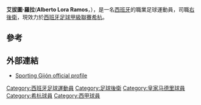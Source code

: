 {{Infobox football biography
| name = 艾拔圖·羅拉
| image = AlbertoLora.jpg
| caption = 2014年羅拉在[[希洪體育|希杭]]
| fullname = Alberto Lora Ramos
| birth_date = {{birth date and age|1987|3|25|df=y}}
| birth_place = [[西班牙|西班牙]][[莫斯托萊斯|莫斯托萊斯]]
| height = {{convert|1.68|m|ftin|0|abbr=on}}
| position = [[右後衛|右後衛]]
| currentclub = [[希洪體育|希杭]]
| clubnumber = 11
| youthyears1 = 1998–1999 | youthclubs1 = [[CD_Móstoles|Móstoles]]
| youthyears2 = 1999–2006 | youthclubs2 = [[皇家马德里足球俱乐部|皇家马德里]]
| years1 = 2006–2009 | clubs1 = [[希洪體育|希杭B球]] | caps1 = 39 | goals1 = 4
| years2 = 2007– | clubs2 = [[希洪體育|希杭]] | caps2 = 224 | goals2 = 4
| nationalyears1 = | nationalteam1 = | nationalcaps1 = | nationalgoals1 =
| club-update = 29 November 2015
| nationalteam-update =
}}
{{spanish name|Lora|Ramos}}
'''艾拔圖·羅拉'''('''Alberto Lora Ramos'''，{{bd|1987年|3月25日||}}），是一名[[西班牙|西班牙]]的職業足球運動員，司職[[右後衛|右後衛]]，現效力於[[西班牙足球甲級聯賽|西班牙足球甲級聯賽]][[希洪體育|希杭]]。

==參考==
{{reflist}}

==外部連結==
*[https://web.archive.org/web/20110924052551/http://www.realsporting.com/wrsg/index.php?option=com_k2&view=item&layout=item&id=147&Itemid=249 Sporting Gijón official profile] {{es icon}}

{{DEFAULTSORT: Lora, Alberto}}
[[Category:西班牙足球運動員|Category:西班牙足球運動員]]
[[Category:足球後衛|Category:足球後衛]]
[[Category:皇家马德里球員|Category:皇家马德里球員]]
[[Category:希杭球員|Category:希杭球員]]
[[Category:西甲球員|Category:西甲球員]]